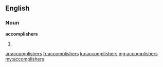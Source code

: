 ==English==

===Noun===
'''accomplishers'''

# {{plural of|accomplisher}}

[[ar:accomplishers]]
[[fr:accomplishers]]
[[ku:accomplishers]]
[[mg:accomplishers]]
[[my:accomplishers]]